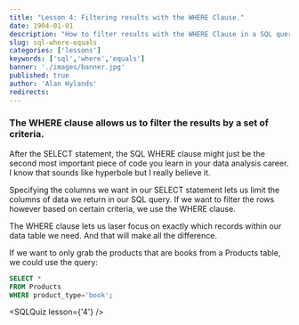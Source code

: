 ```yaml
---
title: "Lesson 4: Filtering results with the WHERE Clause."
date: 1904-01-01
description: "How to filter results with the WHERE Clause in a SQL query."
slug: sql-where-equals
categories: ['lessons']
keywords: ['sql','where','equals']
banner: './images/banner.jpg'
published: true
author: 'Alan Hylands'
redirects:
---
```


### The WHERE clause allows us to filter the results by a set of criteria.

After the SELECT statement, the SQL WHERE clause might just be the second most important piece of code you learn in your data analysis career. I know that sounds like hyperbole but I really believe it.

Specifying the columns we want in our SELECT statement lets us limit the columns of data we return in our SQL query. If we want to filter the rows however based on certain criteria, we use the WHERE clause.

The WHERE clause lets us laser focus on exactly which records within our data table we need. And that will make all the difference.

If we want to only grab the products that are books from a Products table, we could use the query: 

```SQL
SELECT * 
FROM Products 
WHERE product_type='book'; 
```
<SQLQuiz lesson={'4'} /> 